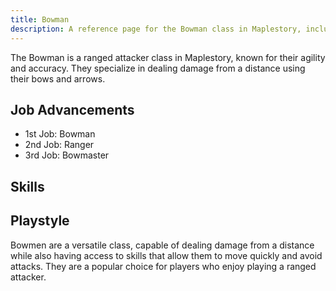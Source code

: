 ```yaml
---
title: Bowman
description: A reference page for the Bowman class in Maplestory, including their skills, playstyle, and job advancements.
---
```


The Bowman is a ranged attacker class in Maplestory, known for their agility and accuracy. They specialize in dealing damage from a distance using their bows and arrows.

## Job Advancements

* 1st Job: Bowman
* 2nd Job: Ranger
* 3rd Job: Bowmaster

## Skills
<Table 
  data={skills}
  headers={["Icon", "Skill Name", "Master Level", "Description", "Type"]}
/>

## Playstyle

Bowmen are a versatile class, capable of dealing damage from a distance while also having access to skills that allow them to move quickly and avoid attacks. They are a popular choice for players who enjoy playing a ranged attacker.
